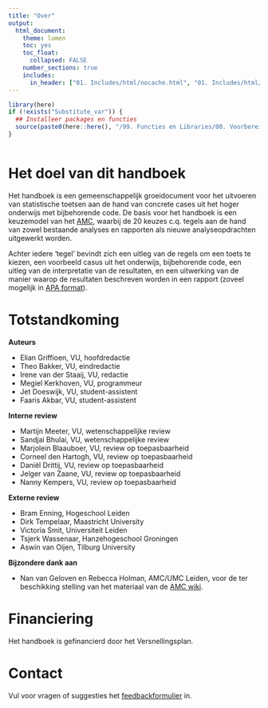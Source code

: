 ```yaml
---
title: "Over"
output:
  html_document:
    theme: lumen
    toc: yes
    toc_float: 
      collapsed: FALSE 
    number_sections: true
    includes:
      in_header: ["01. Includes/html/nocache.html", "01. Includes/html/favicon.html", "01. Includes/html/analytics.html"]
---
```

<!-- ## CLOSEDBLOK: Functies.R -->
```r
library(here)
if (!exists("Substitute_var")) {
  ## Installeer packages en functies
  source(paste0(here::here(), "/99. Functies en Libraries/00. Voorbereidingen.R"), echo = FALSE)
}
```
<!-- ## /CLOSEDBLOK: Functies.R -->

<style>
`r htmltools::includeHTML(paste0(here::here(),"/01. Includes/css/Stylesheet_SHHO.css"))`
</style>

<!-- ## CLOSEDBLOK: Header.R -->
```r
```
<!-- ## /CLOSEDBLOK: Header.R -->

# Het doel van dit handboek
Het handboek is een gemeenschappelijk groeidocument voor het uitvoeren van statistische toetsen aan de hand van concrete cases uit het hoger onderwijs met bijbehorende code. De basis voor het handboek is een keuzemodel van het [AMC](https://wikistatistiek.amc.nl/index.php/), waarbij de 20 keuzes c.q. tegels aan de hand van zowel bestaande analyses en rapporten als nieuwe analyseopdrachten uitgewerkt worden. 

Achter iedere ‘tegel’ bevindt zich een uitleg van de regels om een toets te kiezen, een voorbeeld casus uit het onderwijs, bijbehorende code, een uitleg van de interpretatie van de resultaten, en een uitwerking van de manier waarop de resultaten beschreven worden in een rapport (zoveel mogelijk in [APA format](https://apastyle.apa.org/)).

# Totstandkoming

**Auteurs**

* Elian Griffioen, VU, hoofdredactie
* Theo Bakker, VU, eindredactie
* Irene van der Staaij, VU, redactie
* Megiel Kerkhoven, VU, programmeur
* Jet Doeswijk, VU, student-assistent 
* Faaris Akbar, VU, student-assistent 

**Interne review**

* Martijn Meeter, VU, wetenschappelijke review
* Sandjai Bhulai, VU, wetenschappelijke review
* Marjolein Blaauboer, VU, review op toepasbaarheid
* Corneel den Hartogh, VU, review op toepasbaarheid
* Daniël Drittij, VU, review op toepasbaarheid
* Jelger van Zaane, VU, review op toepasbaarheid
* Nanny Kempers, VU, review op toepasbaarheid

**Externe review**

* Bram Enning, Hogeschool Leiden
* Dirk Tempelaar, Maastricht University
* Victoria Smit, Universiteit Leiden
* Tsjerk Wassenaar, Hanzehogeschool Groningen
* Aswin van Oijen, Tilburg University

**Bijzondere dank aan**

* Nan van Geloven en Rebecca Holman, AMC/UMC Leiden, voor de ter beschikking stelling van het materiaal van de [AMC wiki](https://wikistatistiek.amc.nl/index.php/).

# Financiering
Het handboek is gefinancierd door het Versnellingsplan.

# Contact
Vul voor vragen of suggesties het [feedbackformulier](https://docs.google.com/forms/d/1UQcCVTNLpVAg7vSffJCPkBCklsfMlGB0QxyxLDgqosI/edit) in.

<!-- ## CLOSEDBLOK: Footer.R -->
```r
```
<!-- ## /CLOSEDBLOK: Footer.R -->